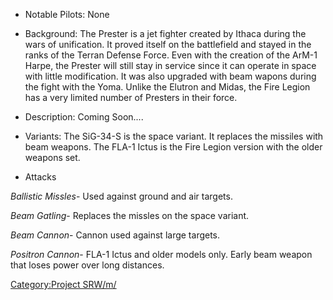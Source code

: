 *Notable Pilots: None

*Background: The Prester is a jet fighter created by Ithaca during the wars of unification. It proved itself on the battlefield and stayed in the ranks of the Terran Defense Force. Even with the creation of the ArM-1 Harpe, the Prester will still stay in service since it can operate in space with little modification. It was also upgraded with beam wapons during the fight with the Yoma. Unlike the Elutron and Midas, the Fire Legion has a very limited number of Presters in their force.

*Description: Coming Soon....

*Variants: The SiG-34-S is the space variant. It replaces the missiles with beam weapons. The FLA-1 Ictus is the Fire Legion version with the older weapons set.

*Attacks

''Ballistic Missles''- Used against ground and air targets.

''Beam Gatling''- Replaces the missles on the space variant.

''Beam Cannon''- Cannon used against large targets.

''Positron Cannon''- FLA-1 Ictus and older models only. Early beam weapon that loses power over long distances.

[[Category:Project SRW/m/]]